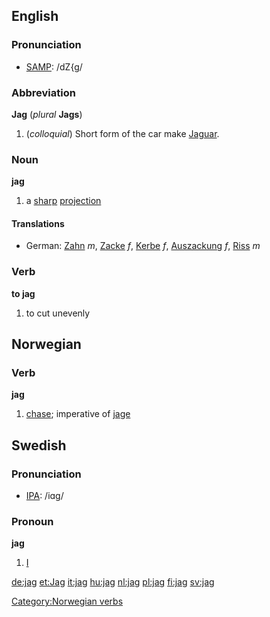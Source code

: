 ==English==
===Pronunciation===
*[[w:SAMPA|SAMP]]: /dZ{g/
===Abbreviation===
'''Jag''' (''plural'' '''Jags''')
#(''colloquial'') Short form of the car make [[Jaguar]].
===Noun===
'''jag'''
# a [[sharp]] [[projection]]
====Translations====
*German: [[Zahn]] ''m'', [[Zacke]] ''f'', [[Kerbe]] ''f'', [[Auszackung]] ''f'', [[Riss]] ''m''

===Verb===
'''to jag'''
# to cut unevenly

==Norwegian==
===Verb===
[[Category:Norwegian verbs]]
'''jag'''
#[[chase]]; imperative of [[jage]]

==Swedish==
===Pronunciation===
*[[w:IPA|IPA]]: /iɑg/

===Pronoun===
'''jag'''

#[[I]]

[[de:jag]]
[[et:Jag]]
[[it:jag]]
[[hu:jag]]
[[nl:jag]]
[[pl:jag]]
[[fi:jag]]
[[sv:jag]]
